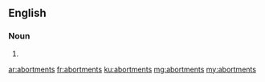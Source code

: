 ==English==

===Noun===
{{head|en|plural}}

# {{plural of|abortment|lang=en|nocat=1}}

[[ar:abortments]]
[[fr:abortments]]
[[ku:abortments]]
[[mg:abortments]]
[[my:abortments]]